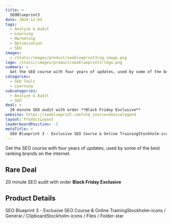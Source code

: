 ```yaml
---
title: >
  SEOBlueprint3
date: 2024-12-03
tags:
  - Analyze & Audit
  - Learning
  - Marketing
  - Optimization
  - SEO
images:
  - /static/images/product/seoblueprint3/og-image.png
logo: /static/images/product/seoblueprint3/logo.png
summary: >
  Get the SEO course with four years of updates, used by some of the best ranking brands on the internet.
categories:
  - SEO Tools
  - Learning
subcategories:
  - Analyze & Audit
  - SEO
deal: >
  20 minute SEO audit with order **Black Friday Exclusive**
website: https://seoblueprint.com?utm_source=danisalegend
layout: ProductLayout
leaderboardPosition: -1
metaTitle: >
  SEO Blueprint 3 - Exclusive SEO Course & Online TrainingStockholm-icons / General / ClipboardStockholm-icons / Files / Folder-star
---
```

Get the SEO course with four years of updates, used by some of the best ranking brands on the internet.

## Rare Deal

20 minute SEO audit with order **Black Friday Exclusive**

## Product Details

SEO Blueprint 3 - Exclusive SEO Course & Online TrainingStockholm-icons / General / ClipboardStockholm-icons / Files / Folder-star


